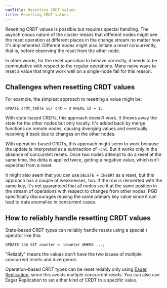```yaml
---
navTitle: Resetting CRDT values
title: Resetting CRDT values
---
```


Resetting CRDT values is possible but requires special handling. The asynchronous nature of the
cluster means that different nodes might see the reset operation at different places in the change stream no matter how it's implemented. Different nodes might also initiate a reset concurrently, that is, before
observing the reset from the other node.

In other words, for the reset operation to behave correctly, it needs to be commutative with respect to the regular operations. Many naive ways to reset a value that might work well on a single-node fail
for this reason.

## Challenges when resetting CRDT values

For example, the simplest approach to resetting a value might be:

```
UPDATE crdt_table SET cnt = 0 WHERE id = 1;
```

With state-based CRDTs, this approach doesn't work. It throws away the state for the other nodes but only locally. It's added back by merge functions on remote nodes, causing diverging values and eventually receiving it
back due to changes on the other nodes.

With operation-based CRDTs, this approach might seem to work because the update is interpreted as a subtraction of `-cnt`. But it works only in the absence of concurrent resets. Once two nodes attempt to do a reset at the same time, the delta is applied twice, getting a negative value, which isn't expected from a reset.

It might also seem that you can use `DELETE + INSERT` as a reset, but this approach has a couple of weaknesses, too. If the row is reinserted with the same key, it's not guaranteed that all nodes see it at the same position in the stream of operations with respect to changes from other nodes. PGD specifically discourages reusing the same primary key value since it can lead to data anomalies in concurrent cases.

## How to reliably handle resetting CRDT values

State-based CRDT types can reliably handle resets using a special `!` operator like this:

```
UPDATE tab SET counter = !counter WHERE ...;
```

"Reliably" means the values don't have the two issues of multiple concurrent resets and divergence.

Operation-based CRDT types can be reset reliably only using [Eager Replication](../../durability/group-commit#eager-conflict-resolution), since this avoids multiple concurrent resets. You can also use Eager Replication to set either kind of CRDT to a specific
value.
